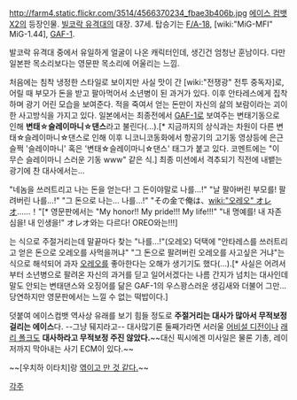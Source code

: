 http://farm4.static.flickr.com/3514/4566370234_fbae3b406b.jpg
[[에이스 컴뱃 X2]]의 등장인물. [[빌코락 유격대]]의 대장. 37세. 탑승기는 [[F/A-18]], [wiki:"MiG-MFI" MiG-1.44], [[GAF-1]].

발코락 유격대 중에서 유일하게 얼굴이 나온 캐릭터인데, 생긴건 엄청난 훈남이다. 다만 일본판 목소리보다는 영문판 목소리에 어울리는 느낌.

처음에는 침착 냉정한 스타일로 보이지만 사실 맛이 간 [wiki:"전쟁광" 전투 중독자]로, 어릴 때 부모가 돈을 받고 팔아먹어서 소년병이 된 과거가 있다. 이후 안타레스에게 집착하며 광기 어린 모습을 보여준다. 적을 죽여서 얻는 돈만이 자신의 삶의 보람이라는 괴이한 사고방식을 가지고 있다. 
{{{#!html
<iframe width="560" height="315" src="http://www.youtube.com/embed/l-is_Fz37ag" frameborder="0" allowfullscreen></iframe>
}}}
일본에서는 최종전에서 [[GAF-1]]로 보여주는 변태기동으로 인해 '''변태☆슬레이마니☆댄스'''라고 불린다(…).[* 지금까지의 상식과는 차원이 다른 변태☆슬레이마니☆댄스로 인해 이후 니코니코동화에서 항공기의 고기동 영상등에 은근슬쩍 '슬레이마니' 혹은 '변태☆슬레이마니☆댄스' 태그가 붙고 있다. 코멘트에는 "이 무슨 슬레이마니 스러운 기동 www" 같은 식.] 최종 미션에서 격추되기 직전에 내뱉는 광기에 찬 대사에서는…

"네놈을 쓰러트리고 나는 돈을 얻는다! 그 돈이야말로 나를…!"
"날 팔아버린 부모를! 팔려버린 나를…!"
"그 돈으로 나는… 나를…!"
"その金で俺は、[[wiki:"오레오" オレオ]]……！"[* 영문판에서는 "My honor!! My pride!!! My life!!!" "내 명예를! 내 자존심을! 내 인생을!" オレオ와는 다르다! OREO와는!!!] 

는 식으로 주절거리는데 말끝마다 찾는 "나를…!"(오레오) 덕택에 "안타레스를 쓰러트리고 얻은 돈으로 오레오를 사먹을꺼냐" "그 돈으로 팔려버린 오레오를 사고싶은 거냐"는 식으로 해석되어 과자 [[오레오]]를 좋아한다는 오해가 생기기도 했다(…).[* 사실은 어려서부터 소년병으로 팔려온 자신의 과거를 딛고 일어서겠다는 나름 간지가 넘치는 대사인데 말도 안되는 변태댄스와 오징어를 닮은 GAF-1의 우스꽝스러운 생김새와 더불어 그만… 당연하지만 영문판에서는 느낄 수 없는 떡밥이다.]

덧붙여 에이스컴뱃 역사상 유래를 보기 힘들 정도로 '''주절거리는 대사가 많아서 무적보정 걸리는 에이스'''다. --그냥 뒈지라고-- 대사많기론 둘째가라면 서러울 [[어비설 디전]]이나 [[래리 폴크]]도 '''대사하라고 무적보정 주진 않았다.'''~~대신 픽시에겐 미사일은 물론 기총, 레이저까지 막아내는 사기 ECM이 있다.~~

~~[우치하 이타치]랑 [http://www.pixiv.net/member_illust.php?mode=medium&illust_id=13172748 엮이고 만 것 같다.]~~

[[각주]]
